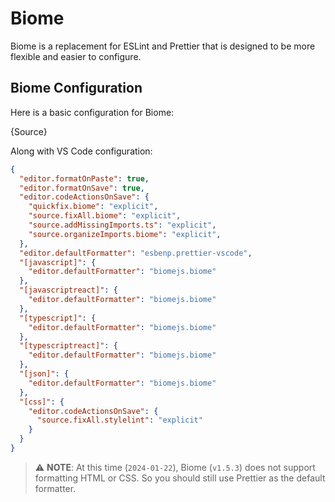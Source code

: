 
# Biome

Biome is a replacement for ESLint and Prettier that is designed to be more
flexible and easier to configure.

## Biome Configuration

Here is a basic configuration for Biome:

<CodeBlock language="json">{Source}</CodeBlock>

Along with VS Code configuration:

```json
{
  "editor.formatOnPaste": true,
  "editor.formatOnSave": true,
  "editor.codeActionsOnSave": {
    "quickfix.biome": "explicit",
    "source.fixAll.biome": "explicit",
    "source.addMissingImports.ts": "explicit",
    "source.organizeImports.biome": "explicit",
  },
  "editor.defaultFormatter": "esbenp.prettier-vscode",
  "[javascript]": {
    "editor.defaultFormatter": "biomejs.biome"
  },
  "[javascriptreact]": {
    "editor.defaultFormatter": "biomejs.biome"
  },
  "[typescript]": {
    "editor.defaultFormatter": "biomejs.biome"
  },
  "[typescriptreact]": {
    "editor.defaultFormatter": "biomejs.biome"
  },
  "[json]": {
    "editor.defaultFormatter": "biomejs.biome"
  },
  "[css]": {
    "editor.codeActionsOnSave": {
      "source.fixAll.stylelint": "explicit"
    }
  }
}
```

> :warning: **NOTE**: At this time (`2024-01-22`), Biome (`v1.5.3`) does not support formatting HTML or
> CSS. So you should still use Prettier as the default formatter.
